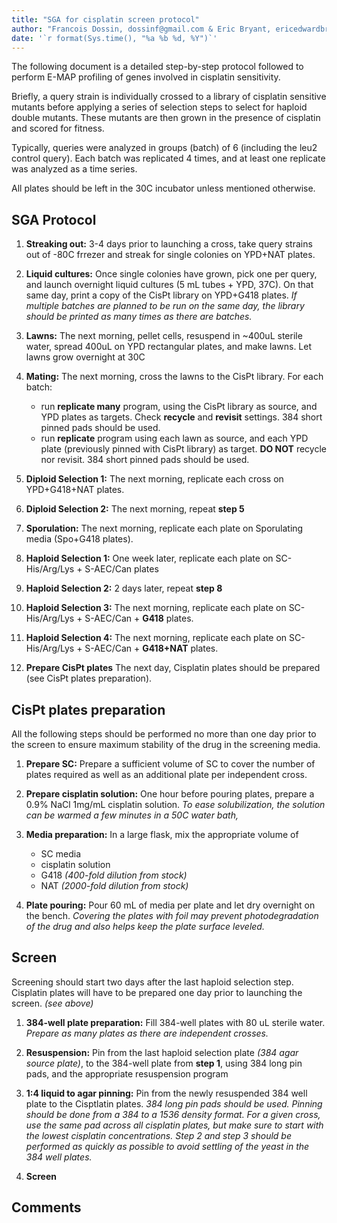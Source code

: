 ```yaml
---
title: "SGA for cisplatin screen protocol"
author: "Francois Dossin, dossinf@gmail.com & Eric Bryant, ericedwardbryant@gmail.com"
date: '`r format(Sys.time(), "%a %b %d, %Y")`'
---
```


The following document is a detailed step-by-step protocol followed to perform E-MAP profiling of genes involved in cisplatin sensitivity.

Briefly, a query strain is individually crossed to a library of cisplatin sensitive mutants before applying a series of selection steps to select for haploid double mutants. These mutants are then grown in the presence of cisplatin and scored for fitness.

Typically, queries were analyzed in groups (batch) of 6 (including the leu2 control query). Each batch was replicated 4 times, and at least one replicate was analyzed as a time series.

All plates should be left in the 30C incubator unless mentioned otherwise.


## SGA Protocol

1. **Streaking out:** 3-4 days prior to launching a cross, take query strains out of -80C frrezer and streak for single colonies on YPD+NAT plates.

2. **Liquid cultures:** Once single colonies have grown, pick one per query, and launch overnight liquid cultures (5 mL tubes + YPD, 37C). On that same day, print a copy of the CisPt library on YPD+G418 plates. *If multiple batches are planned to be run on the same day, the library should be printed as many times as there are batches.*

3. **Lawns:** The next morning, pellet cells, resuspend in ~400uL sterile water, spread 400uL on YPD rectangular plates, and make lawns. Let lawns grow overnight at 30C

4. **Mating:** The next morning, cross the lawns to the CisPt library. For each batch:
    - run **replicate many** program, using the CisPt library as source, and YPD plates as targets. Check **recycle** and **revisit** settings. 384 short pinned pads should be used.
    - run **replicate** program using each lawn as source, and each YPD plate (previously pinned with CisPt library) as target. **DO NOT** recycle nor revisit. 384 short pinned pads should be used.

5. **Diploid Selection 1:** The next morning, replicate each cross on YPD+G418+NAT plates.

6. **Diploid Selection 2:** The next morning, repeat **step 5**

7. **Sporulation:** The next morning, replicate each plate on Sporulating media (Spo+G418 plates).

8. **Haploid Selection 1:** One week later, replicate each plate on SC-His/Arg/Lys + S-AEC/Can plates

9. **Haploid Selection 2:** 2 days later, repeat **step 8**

10. **Haploid Selection 3:** The next morning, replicate each plate on SC-His/Arg/Lys + S-AEC/Can + **G418** plates.

11. **Haploid Selection 4:** The next morning, replicate each plate on SC-His/Arg/Lys + S-AEC/Can + **G418+NAT** plates.

12. **Prepare CisPt plates** The next day, Cisplatin plates should be prepared (see CisPt plates preparation).

## CisPt plates preparation

All the following steps should be performed no more than one day prior to the screen to ensure maximum stability of the drug in the screening media.

1. **Prepare SC:** Prepare a sufficient volume of SC to cover the number of plates required as well as an additional plate per independent cross.

2. **Prepare cisplatin solution:** One hour before pouring plates, prepare a 0.9% NaCl 1mg/mL cisplatin solution. *To ease solubilization, the solution can be warmed a few minutes in a 50C water bath,*

3. **Media preparation:** In a large flask, mix the appropriate volume of 
    - SC media
    - cisplatin solution
    - G418 *(400-fold dilution from stock)*
    - NAT *(2000-fold dilution from stock)*

4. **Plate pouring:** Pour 60 mL of media per plate and let dry overnight on the bench. *Covering the plates with foil may prevent photodegradation of the drug and also helps keep the plate surface leveled.*

## Screen

Screening should start two days after the last haploid selection step. Cisplatin plates will have to be prepared one day prior to launching the screen. *(see above)*

1. **384-well plate preparation:** Fill 384-well plates with 80 uL sterile water. *Prepare as many plates as there are independent crosses.*

2. **Resuspension:** Pin from the last haploid selection plate *(384 agar source plate)*, to the 384-well plate from **step 1**, using 384 long pin pads, and the appropriate resuspension program

3. **1:4 liquid to agar pinning:** Pin from the newly resuspended 384 well plate to the Cisptlatin plates. *384 long pin pads should be used. Pinning should be done from a 384 to a 1536 density format. For a given cross, use the same pad across all cisplatin plates, but make sure to start with the lowest cisplatin concentrations. Step 2 and step 3 should be performed as quickly as possible to avoid settling of the yeast in the 384 well plates.* 

4. **Screen** 

## Comments
